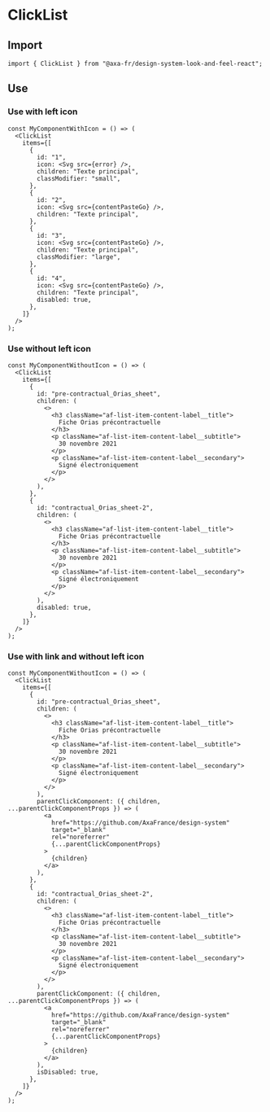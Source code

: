 
<Meta of={ClickListStories} name="ClickList" />

# ClickList

## Import

```tsx
import { ClickList } from "@axa-fr/design-system-look-and-feel-react";
```

## Use

### Use with left icon

```tsx
const MyComponentWithIcon = () => (
  <ClickList
    items={[
      {
        id: "1",
        icon: <Svg src={error} />,
        children: "Texte principal",
        classModifier: "small",
      },
      {
        id: "2",
        icon: <Svg src={contentPasteGo} />,
        children: "Texte principal",
      },
      {
        id: "3",
        icon: <Svg src={contentPasteGo} />,
        children: "Texte principal",
        classModifier: "large",
      },
      {
        id: "4",
        icon: <Svg src={contentPasteGo} />,
        children: "Texte principal",
        disabled: true,
      },
    ]}
  />
);
```

<Canvas of={ClickListStories.ClickListWithIcon} />

<Controls of={ClickListStories.ClickListWithIcon} />

### Use without left icon

```tsx
const MyComponentWithoutIcon = () => (
  <ClickList
    items={[
      {
        id: "pre-contractual_Orias_sheet",
        children: (
          <>
            <h3 className="af-list-item-content-label__title">
              Fiche Orias précontractuelle
            </h3>
            <p className="af-list-item-content-label__subtitle">
              30 novembre 2021
            </p>
            <p className="af-list-item-content-label__secondary">
              Signé électroniquement
            </p>
          </>
        ),
      },
      {
        id: "contractual_Orias_sheet-2",
        children: (
          <>
            <h3 className="af-list-item-content-label__title">
              Fiche Orias précontractuelle
            </h3>
            <p className="af-list-item-content-label__subtitle">
              30 novembre 2021
            </p>
            <p className="af-list-item-content-label__secondary">
              Signé électroniquement
            </p>
          </>
        ),
        disabled: true,
      },
    ]}
  />
);
```

<Canvas of={ClickListStories.ClickListWithoutIcon} />

<Controls of={ClickListStories.ClickListWithoutIcon} />

### Use with link and without left icon

```tsx
const MyComponentWithoutIcon = () => (
  <ClickList
    items={[
      {
        id: "pre-contractual_Orias_sheet",
        children: (
          <>
            <h3 className="af-list-item-content-label__title">
              Fiche Orias précontractuelle
            </h3>
            <p className="af-list-item-content-label__subtitle">
              30 novembre 2021
            </p>
            <p className="af-list-item-content-label__secondary">
              Signé électroniquement
            </p>
          </>
        ),
        parentClickComponent: ({ children, ...parentClickComponentProps }) => (
          <a
            href="https://github.com/AxaFrance/design-system"
            target="_blank"
            rel="noreferrer"
            {...parentClickComponentProps}
          >
            {children}
          </a>
        ),
      },
      {
        id: "contractual_Orias_sheet-2",
        children: (
          <>
            <h3 className="af-list-item-content-label__title">
              Fiche Orias précontractuelle
            </h3>
            <p className="af-list-item-content-label__subtitle">
              30 novembre 2021
            </p>
            <p className="af-list-item-content-label__secondary">
              Signé électroniquement
            </p>
          </>
        ),
        parentClickComponent: ({ children, ...parentClickComponentProps }) => (
          <a
            href="https://github.com/AxaFrance/design-system"
            target="_blank"
            rel="noreferrer"
            {...parentClickComponentProps}
          >
            {children}
          </a>
        ),
        isDisabled: true,
      },
    ]}
  />
);
```

<Canvas of={ClickListStories.ClickListLinkWithoutIcon} />

<Controls of={ClickListStories.ClickListLinkWithoutIcon} />
